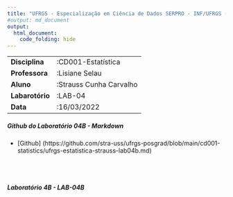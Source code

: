 ```yaml
---
title: "UFRGS - Especialização em Ciência de Dados SERPRO - INF/UFRGS (2022-2023)"
#output: md_document
output: 
  html_document:
    code_folding: hide
---
```


|                 |                         |
|-----------------|-------------------------|
| **Disciplina**  | :CD001-Estatística      |
| **Professora**  | :Lisiane Selau          |
| **Aluno**       | :Strauss Cunha Carvalho |
| **Labarotório** | :LAB-04                 |
| **Data**        | :16/03/2022             |

##### __Github do Laboratório 04B - Markdown__
- [Github] (https://github.com/stra-uss/ufrgs-posgrad/blob/main/cd001-statistics/ufrgs-estatistica-strauss-lab04b.md)

<br>
<br>

##### **Laboratório 4B - LAB-04B**